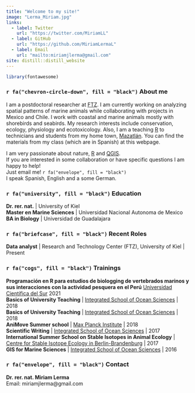 ```yaml
---
title: "Welcome to my site!"
image: "Lerma_Miriam.jpg"
links:
  - label: Twitter
    url: "https://twitter.com/MiriamLL"
  - label: GitHub
    url: "https://github.com/MiriamLermaL"
  - label: Email
    url: "mailto:miriamjlerma@gmail.com"
site: distill::distill_website
---
```



```r
library(fontawesome)
```

### `r fa("chevron-circle-down", fill = "black")` About  me
I am a postdoctoral researcher at [FTZ](https://www.ftz.uni-kiel.de/de). 
I am currently working on analyzing spatial patterns of marine animals while collaborating with  projects in Mexico and Chile. I work with coastal and marine animals mostly with shorebirds and seabirds. My research interests include conservation, ecology, physiology and ecotoxicology. Also, I am a teaching [R](https://www.r-project.org/about.html)  to technicians and students from my home town, [Mazatlán](https://www.google.com/maps/place/Mazatlan). You can find the materials from my class (which are in Spanish) at this webpage. 
 
I am very passionate about nature, [R](https://www.r-project.org/about.html) and [QGIS](https://qgis.org/en/site/).  
If you are interested in some collaboration or have specific questions I am happy to help!    
Just email me! `r fa("envelope", fill = "black")`  
I speak Spanish, English and a some German.    


### `r fa("university", fill = "black")` Education
**Dr. rer. nat.** | University of Kiel   
**Master en Marine Sciences**  | Universidad Nacional Autonoma de Mexico  
**BA in Biology**  | Universidad de Guadalajara

### `r fa("briefcase", fill = "black")` Recent Roles  
**Data analyst** | Research and Technology Center (FTZ), University of Kiel | Present  

### `r fa("cogs", fill = "black")` Trainings  
**Programación en R para estudios de biologging de vertebrados marinos y sus interacciones con la actividad pesquera en el Perú** [Universidad Científica del Sur](https://www.cientifica.edu.pe/) 2021 <br> 
**Basics of University Teaching** | [Integrated School of Ocean Sciences](https://www.futureocean.org/de/isos/) | 2018 <br>
**Basics of University Teaching** | [Integrated School of Ocean Sciences](https://www.futureocean.org/de/isos/) | 2018 <br>
**AniMove Summer school** | [Max Planck Institute](https://animove.org/) | 2018  
**Scientific Writing** | [Integrated School of Ocean Sciences](https://www.futureocean.org/de/isos/) | 2017  
**International Summer School on Stable Isotopes in Animal Ecology** | [Centre for Stable Isotope Ecology in Berlin-Brandenburg](http://www.izw-berlin.de/en/summer-school-on-stable-isotopes-in-animal-ecology-en.html) | 2017  
**GIS for Marine Sciences** | [Integrated School of Ocean Sciences](https://www.futureocean.org/de/isos/) | 2016  


### `r fa("envelope", fill = "black")` Contact
**Dr. rer. nat. Miriam Lerma** <br>
Email: miriamjlerma@gmail.com

